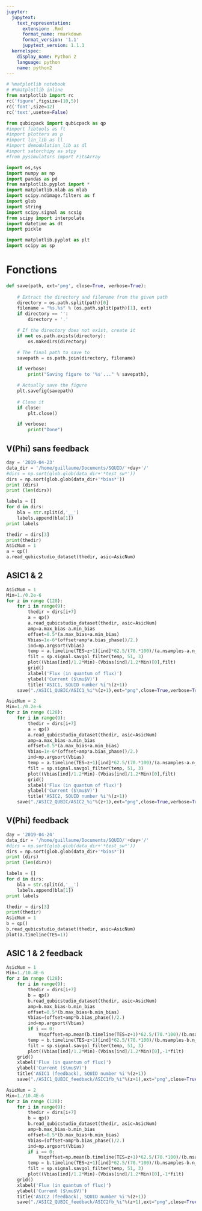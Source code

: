 ```yaml
---
jupyter:
  jupytext:
    text_representation:
      extension: .Rmd
      format_name: rmarkdown
      format_version: '1.1'
      jupytext_version: 1.1.1
  kernelspec:
    display_name: Python 2
    language: python
    name: python2
---
```


```python
# %matplotlib notebook
# #%matplotlib inline
from matplotlib import rc
rc('figure',figsize=(10,5))
rc('font',size=12)
rc('text',usetex=False)

from qubicpack import qubicpack as qp
#import fibtools as ft
#import plotters as p
#import lin_lib as ll
#import demodulation_lib as dl
#import satorchipy as stpy
#from pysimulators import FitsArray

import os,sys
import numpy as np
import pandas as pd
from matplotlib.pyplot import *
import matplotlib.mlab as mlab
import scipy.ndimage.filters as f
import glob
import string
import scipy.signal as scsig
from scipy import interpolate
import datetime as dt
import pickle

import matplotlib.pyplot as plt
import scipy as sp
```

# Fonctions

```python
def save(path, ext='png', close=True, verbose=True):
    
    # Extract the directory and filename from the given path
    directory = os.path.split(path)[0]
    filename = "%s.%s" % (os.path.split(path)[1], ext)
    if directory == '':
        directory = '.'

    # If the directory does not exist, create it
    if not os.path.exists(directory):
        os.makedirs(directory)

    # The final path to save to
    savepath = os.path.join(directory, filename)

    if verbose:
        print("Saving figure to '%s'..." % savepath),

    # Actually save the figure
    plt.savefig(savepath)
    
    # Close it
    if close:
        plt.close()

    if verbose:
        print("Done")
```

## V(Phi) sans feedback

```python
day = '2019-04-23'
data_dir = '/home/guillaume/Documents/SQUID/'+day+'/'
#dirs = np.sort(glob.glob(data_dir+'*test_sw*'))
dirs = np.sort(glob.glob(data_dir+'*bias*'))
print (dirs)
print (len(dirs))

labels = []
for d in dirs:
    bla = str.split(d,'__')
    labels.append(bla[1])
print labels
```

```python
thedir = dirs[3]
print(thedir)
AsicNum = 1
a = qp()
a.read_qubicstudio_dataset(thedir, asic=AsicNum)

```

## ASIC1 & 2

```python
AsicNum = 1
Min=1./0.2e-6
for z in range (128):
    for i in range(9):
        thedir = dirs[i+7]
        a = qp()
        a.read_qubicstudio_dataset(thedir, asic=AsicNum)
        amp=a.max_bias-a.min_bias
        offset=0.5*(a.max_bias+a.min_bias)
        Vbias=1e-6*(offset+amp*a.bias_phase()/2.)
        ind=np.argsort(Vbias)
        temp = a.timeline(TES=z+1)[ind]*62.5/(70.*100)/(a.nsamples-a.n_masked())-Vsqoffset
        filt = sp.signal.savgol_filter(temp, 51, 3) 
        plot((Vbias[ind]/1.2*Min)-(Vbias[ind]/1.2*Min)[0],filt)
        grid()
        xlabel('Flux (in quantum of flux)')
        ylabel('Current ($\mu$V)')
        title('ASIC1, SQUID number %i'%(z+1))
    save("./ASIC1_QUBIC/ASIC1_%i"%(z+1),ext="png",close=True,verbose=True)
```

```python
AsicNum = 2
Min=1./0.2e-6
for z in range (128):
    for i in range(9):
        thedir = dirs[i+7]
        a = qp()
        a.read_qubicstudio_dataset(thedir, asic=AsicNum)
        amp=a.max_bias-a.min_bias
        offset=0.5*(a.max_bias+a.min_bias)
        Vbias=1e-6*(offset+amp*a.bias_phase()/2.)
        ind=np.argsort(Vbias)
        temp = a.timeline(TES=z+1)[ind]*62.5/(70.*100)/(a.nsamples-a.n_masked())-Vsqoffset
        filt = sp.signal.savgol_filter(temp, 51, 3) 
        plot((Vbias[ind]/1.2*Min)-(Vbias[ind]/1.2*Min)[0],filt)
        grid()
        xlabel('Flux (in quantum of flux)')
        ylabel('Current ($\mu$V)')
        title('ASIC2, SQUID number %i'%(z+1))
    save("./ASIC2_QUBIC/ASIC2_%i"%(z+1),ext="png",close=True,verbose=True)
```

## V(Phi) feedback

```python
day = '2019-04-24'
data_dir = '/home/guillaume/Documents/SQUID/'+day+'/'
#dirs = np.sort(glob.glob(data_dir+'*test_sw*'))
dirs = np.sort(glob.glob(data_dir+'*bias*'))
print (dirs)
print (len(dirs))

labels = []
for d in dirs:
    bla = str.split(d,'__')
    labels.append(bla[1])
print labels
```

```python
thedir = dirs[3]
print(thedir)
AsicNum = 1
b = qp()
b.read_qubicstudio_dataset(thedir, asic=AsicNum)
plot(a.timeline(TES=1))
```

## ASIC 1 & 2 feedback

```python
AsicNum = 1
Min=1./10.4E-6
for z in range (128):
    for i in range(9):
        thedir = dirs[i+7]
        b = qp()
        b.read_qubicstudio_dataset(thedir, asic=AsicNum)
        amp=b.max_bias-b.min_bias
        offset=0.5*(b.max_bias+b.min_bias)
        Vbias=(offset+amp*b.bias_phase()/2.)
        ind=np.argsort(Vbias)    
        if i == 0:
            Vsqoffset=np.mean(b.timeline(TES=z+1)*62.5/(70.*100)/(b.nsamples-b.n_masked()))
        temp = b.timeline(TES=z+1)[ind]*62.5/(70.*100)/(b.nsamples-b.n_masked())-Vsqoffset
        filt = sp.signal.savgol_filter(temp, 51, 3) 
        plot((Vbias[ind]/1.2*Min)-(Vbias[ind]/1.2*Min)[0],-1*filt)
    grid()
    xlabel('Flux (in quantum of flux)')
    ylabel('Current ($\mu$V)')
    title('ASIC1 (feedback), SQUID number %i'%(z+1))
    save("./ASIC1_QUBIC_feedback/ASIC1fb_%i"%(z+1),ext="png",close=True,verbose=True)
```

```python
AsicNum = 2
Min=1./10.4E-6
for z in range (128):
    for i in range(9):
        thedir = dirs[i+7]
        b = qp()
        b.read_qubicstudio_dataset(thedir, asic=AsicNum)
        amp=b.max_bias-b.min_bias
        offset=0.5*(b.max_bias+b.min_bias)
        Vbias=(offset+amp*b.bias_phase()/2.)
        ind=np.argsort(Vbias)    
        if i == 0:
            Vsqoffset=np.mean(b.timeline(TES=z+1)*62.5/(70.*100)/(b.nsamples-b.n_masked()))
        temp = b.timeline(TES=z+1)[ind]*62.5/(70.*100)/(b.nsamples-b.n_masked())-Vsqoffset
        filt = sp.signal.savgol_filter(temp, 51, 3) 
        plot((Vbias[ind]/1.2*Min)-(Vbias[ind]/1.2*Min)[0],-1*filt)
    grid()
    xlabel('Flux (in quantum of flux)')
    ylabel('Current ($\mu$V)')
    title('ASIC2 (feedback), SQUID number %i'%(z+1))
    save("./ASIC2_QUBIC_feedback/ASIC2fb_%i"%(z+1),ext="png",close=True,verbose=True)
```

```python

```
